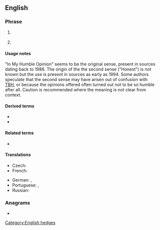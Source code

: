==English==

===Phrase===
{{en-phrase}}

# {{lb|en|Internet}} {{initialism of|[[in my humble opinion]]|lang=en}}
# {{lb|en|Internet}} {{lb|en|sometimes|proscribed}} {{initialism of|in my [[honest]] [[opinion]]|lang=en}}

====Usage notes====
"In My Humble Opinion" seems to be the original sense, present in sources dating back to 1986. The origin of the the second sense ("Honest") is not known but the use is present in sources as early as 1994. Some authors speculate that the second sense may have arisen out of confusion with [[TBH]], or because the opinions offered often turned out not to be so humble after all. Caution is recommended where the meaning is not clear from context.

====Derived terms====
* {{l|en|IMNAAHO}}
* {{l|en|IMNSHO}}

====Related terms====
* {{l|en|IMO}}

====Translations====
{{trans-top|in my humble opinion}}
* Czech: {{t|cs|DMSN}}
* French: {{t+|fr|àmha}}
{{trans-mid}}
* German: {{t|de|mbMn}}, {{t+|de|mMn}}
* Portuguese: {{t+|pt|EMHO|}}, {{t+|pt|NMHO}}
* Russian: {{t|ru|по моему скромному мнению}}
{{trans-bottom}}

===Anagrams===
* {{anagrams|en|a=himo|Miho|OHIM}}

[[Category:English hedges]]